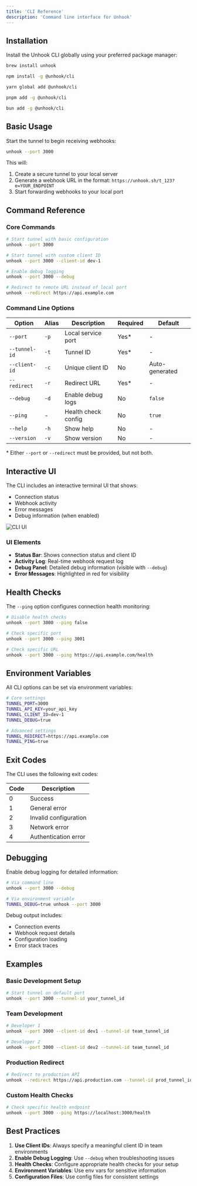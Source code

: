 ```yaml
---
title: 'CLI Reference'
description: 'Command line interface for Unhook'
---
```


## Installation

Install the Unhook CLI globally using your preferred package manager:

<CodeGroup>

```bash homebrew
brew install unhook
```

```bash npm
npm install -g @unhook/cli
```

```bash yarn
yarn global add @unhook/cli
```

```bash pnpm
pnpm add -g @unhook/cli
```

```bash bun
bun add -g @unhook/cli
```

</CodeGroup>

## Basic Usage

Start the tunnel to begin receiving webhooks:

```bash
unhook --port 3000
```

This will:
1. Create a secure tunnel to your local server
2. Generate a webhook URL in the format: `https://unhook.sh/t_123?e=YOUR_ENDPOINT`
3. Start forwarding webhooks to your local port

## Command Reference

### Core Commands

```bash
# Start tunnel with basic configuration
unhook --port 3000

# Start tunnel with custom client ID
unhook --port 3000 --client-id dev-1

# Enable debug logging
unhook --port 3000 --debug

# Redirect to remote URL instead of local port
unhook --redirect https://api.example.com
```

### Command Line Options

| Option | Alias | Description | Required | Default |
|--------|-------|-------------|----------|---------|
| `--port` | `-p` | Local service port | Yes* | - |
| `--tunnel-id` | `-t` | Tunnel ID | Yes* | - |
| `--client-id` | `-c` | Unique client ID | No | Auto-generated |
| `--redirect` | `-r` | Redirect URL | Yes* | - |
| `--debug` | `-d` | Enable debug logs | No | `false` |
| `--ping` | - | Health check config | No | `true` |
| `--help` | `-h` | Show help | No | - |
| `--version` | `-v` | Show version | No | - |

\* Either `--port` or `--redirect` must be provided, but not both.

## Interactive UI

The CLI includes an interactive terminal UI that shows:

- Connection status
- Webhook activity
- Error messages
- Debug information (when enabled)

<Frame>
  <img src="/images/cli-ui.png" alt="CLI UI" />
</Frame>

### UI Elements

- **Status Bar**: Shows connection status and client ID
- **Activity Log**: Real-time webhook request log
- **Debug Panel**: Detailed debug information (visible with `--debug`)
- **Error Messages**: Highlighted in red for visibility

## Health Checks

The `--ping` option configures connection health monitoring:

```bash
# Disable health checks
unhook --port 3000 --ping false

# Check specific port
unhook --port 3000 --ping 3001

# Check specific URL
unhook --port 3000 --ping https://api.example.com/health
```

## Environment Variables

All CLI options can be set via environment variables:

```bash
# Core settings
TUNNEL_PORT=3000
TUNNEL_API_KEY=your_api_key
TUNNEL_CLIENT_ID=dev-1
TUNNEL_DEBUG=true

# Advanced settings
TUNNEL_REDIRECT=https://api.example.com
TUNNEL_PING=true
```

## Exit Codes

The CLI uses the following exit codes:

| Code | Description |
|------|-------------|
| 0 | Success |
| 1 | General error |
| 2 | Invalid configuration |
| 3 | Network error |
| 4 | Authentication error |

## Debugging

Enable debug logging for detailed information:

```bash
# Via command line
unhook --port 3000 --debug

# Via environment variable
TUNNEL_DEBUG=true unhook --port 3000
```

Debug output includes:
- Connection events
- Webhook request details
- Configuration loading
- Error stack traces

## Examples

### Basic Development Setup

```bash
# Start tunnel on default port
unhook --port 3000 --tunnel-id your_tunnel_id
```

### Team Development

```bash
# Developer 1
unhook --port 3000 --client-id dev1 --tunnel-id team_tunnel_id

# Developer 2
unhook --port 3000 --client-id dev2 --tunnel-id team_tunnel_id
```

### Production Redirect

```bash
# Redirect to production API
unhook --redirect https://api.production.com --tunnel-id prod_tunnel_id
```

### Custom Health Checks

```bash
# Check specific health endpoint
unhook --port 3000 --ping https://localhost:3000/health
```

## Best Practices

1. **Use Client IDs**: Always specify a meaningful client ID in team environments
2. **Enable Debug Logging**: Use `--debug` when troubleshooting issues
3. **Health Checks**: Configure appropriate health checks for your setup
4. **Environment Variables**: Use env vars for sensitive information
5. **Configuration Files**: Use config files for consistent settings